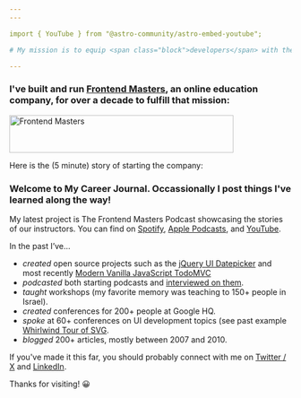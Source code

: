 ```yaml
---
---

import { YouTube } from "@astro-community/astro-embed-youtube";

# My mission is to equip <span class="block">developers</span> with the <span class="block">skills</span> to turn their <span class="block alt">dreams</span> into <span class="block alt">reality</span>

---
```


### I've built and run [Frontend Masters](https://frontendmasters.com), an online education company, for over a decade to fulfill that mission:

<a href="https://frontendmasters.com">
  <img
    src="/frontendmasters.svg"
    alt="Frontend Masters"
    width="400"
    height="67"
  />
</a>

Here is the (5 minute) story of starting the company:

<YouTube
  id="KL5vEhdFpgQ"
  poster="https://i.ytimg.com/vi/KL5vEhdFpgQ/maxresdefault.jpg"
  params="controls=1"
/>

### Welcome to My Career Journal. Occassionally I post things I've learned along the way!

My latest project is The Frontend Masters Podcast showcasing the stories of our instructors. You can find on [Spotify](https://open.spotify.com/show/6El1Q4QV8OTAJVY2DWKMbo), [Apple Podcasts](https://podcasts.apple.com/gb/podcast/the-frontend-masters-podcast/id1710458565), and [YouTube](https://www.youtube.com/playlist?list=PLum3CyP95edxwLIHenKw0nMHlfvr76ZSU).

In the past I’ve…

- _created_ open source projects such as the [jQuery UI Datepicker](https://jqueryui.com/datepicker/) and most recently [Modern Vanilla JavaScript TodoMVC](https://github.com/1Marc/todomvc-vanillajs-2022)
- _podcasted_ both starting podcasts and [interviewed on them](/podcasts).
- _taught_ workshops (my favorite memory was teaching to 150+ people in Israel).
- _created_ conferences for 200+ people at Google HQ.
- _spoke_ at 60+ conferences on UI development topics (see past example [Whirlwind Tour of SVG](https://www.youtube.com/watch?v=a2K_pOp2ydQ).
- _blogged_ 200+ articles, mostly between 2007 and 2010.

If you've made it this far, you should probably connect with me on [Twitter / X](https://twitter.com/1marc) and [LinkedIn](http://www.linkedin.com/in/1marc).

Thanks for visiting! 😀
